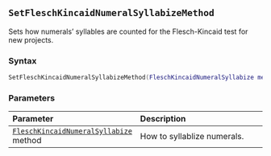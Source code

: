 ::: {.minipage data-latex="{\textwidth}"}
## `SetFleschKincaidNumeralSyllabizeMethod`

Sets how numerals' syllables are counted for the Flesch-Kincaid test for new projects.

### Syntax {-}

``` .lua
SetFleschKincaidNumeralSyllabizeMethod(FleschKincaidNumeralSyllabize method)
```

### Parameters {-}

**Parameter** | **Description**
| :-- | :-- |
| [`FleschKincaidNumeralSyllabize`](#fleschkincaidnumeralsyllabize) method | How to syllablize numerals. |
:::
